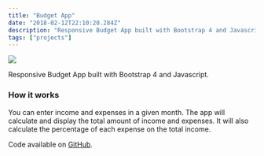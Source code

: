```yaml
---
title: "Budget App"
date: "2018-02-12T22:10:20.284Z"
description: "Responsive Budget App built with Bootstrap 4 and Javascript."
tags: ["projects"]
---
```


<Img
  src="/images/posts/budget-app.png"
  width={2154}
  height={1232}
  caption="budget app project"
/>

Responsive Budget App built with Bootstrap 4 and Javascript.

### How it works

You can enter income and expenses in a given month.
The app will calculate and display the total amount of income and expenses.
It will also calculate the percentage of each expense on the total income.

Code available on [GitHub](https://github.com/eneax/budgetApp).
